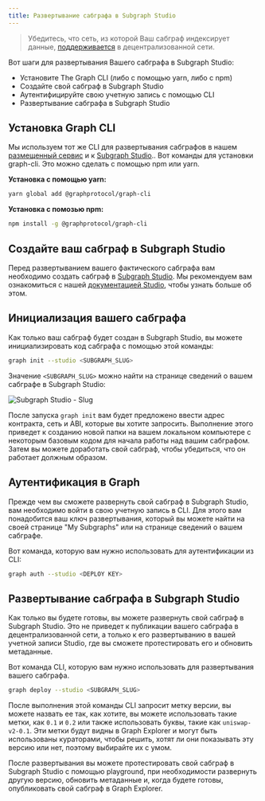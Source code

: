 ```yaml
---
title: Развертывание сабграфа в Subgraph Studio
---
```


> Убедитесь, что сеть, из которой Ваш сабграф индексирует данные, [поддерживается](/developing/supported-chains) в децентрализованной сети.

Вот шаги для развертывания Вашего сабграфа в Subgraph Studio:

- Установите The Graph CLI (либо с помощью yarn, либо с npm)
- Создайте свой сабграф в Subgraph Studio
- Аутентифицируйте свою учетную запись с помощью CLI
- Развертывание сабграфа в Subgraph Studio

## Установка Graph CLI

Мы используем тот же CLI для развертывания сабграфов в нашем [размещенный сервис](https://thegraph.com/hosted-service/) и к [Subgraph Studio](https://thegraph.com/studio/).. Вот команды для установки graph-cli. Это можно сделать с помощью npm или yarn.

**Установка с помощью yarn:**

```bash
yarn global add @graphprotocol/graph-cli
```

**Установка с помозью npm:**

```bash
npm install -g @graphprotocol/graph-cli
```

## Создайте ваш сабграф в Subgraph Studio

Перед развертыванием вашего фактического сабграфа вам необходимо создать сабграф в [Subgraph Studio](https://thegraph.com/studio/). Мы рекомендуем вам ознакомиться с нашей [документацией Studio](/deploying/subgraph-studio), чтобы узнать больше об этом.

## Инициализация вашего сабграфа

Как только ваш сабграф будет создан в Subgraph Studio, вы можете инициализировать код сабграфа с помощью этой команды:

```bash
graph init --studio <SUBGRAPH_SLUG>
```

Значение `<SUBGRAPH_SLUG>` можно найти на странице сведений о вашем сабграфе в Subgraph Studio:

![Subgraph Studio - Slug](/img/doc-subgraph-slug.png)

После запуска `graph init` вам будет предложено ввести адрес контракта, сеть и ABI, которые вы хотите запросить. Выполнение этого приведет к созданию новой папки на вашем локальном компьютере с некоторым базовым кодом для начала работы над вашим сабграфом. Затем вы можете доработать свой сабграф, чтобы убедиться, что он работает должным образом.

## Аутентификация в Graph

Прежде чем вы сможете развернуть свой сабграф в Subgraph Studio, вам необходимо войти в свою учетную запись в CLI. Для этого вам понадобится ваш ключ развертывания, который вы можете найти на своей странице "My Subgraphs" или на странице сведений о вашем сабграфе.

Вот команда, которую вам нужно использовать для аутентификации из CLI:

```bash
graph auth --studio <DEPLOY KEY>
```

## Развертывание сабграфа в Subgraph Studio

Как только вы будете готовы, вы можете развернуть свой сабграф в Subgraph Studio. Это не приведет к публикации вашего сабграфа в децентрализованной сети, а только к его развертыванию в вашей учетной записи Studio, где вы сможете протестировать его и обновить метаданные.

Вот команда CLI, которую вам нужно использовать для развертывания вашего сабграфа.

```bash
graph deploy --studio <SUBGRAPH_SLUG>
```

После выполнения этой команды CLI запросит метку версии, вы можете назвать ее так, как хотите, вы можете использовать такие метки, как `0.1` и `0.2` или также использовать буквы, такие как `uniswap-v2-0.1`. Эти метки будут видны в Graph Explorer и могут быть использованы кураторами, чтобы решить, хотят ли они показывать эту версию или нет, поэтому выбирайте их с умом.

После развертывания вы можете протестировать свой сабграф в Subgraph Studio с помощью playground, при необходимости развернуть другую версию, обновить метаданные и, когда будете готовы, опубликовать свой сабграф в Graph Explorer.
